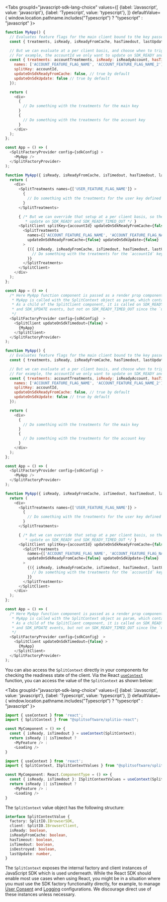 

<Tabs
  groupId="javascript-sdk-lang-choice"
  values={[
    {label: 'Javascript', value: 'javascript'},
    {label: 'Typescript', value: 'typescript'},
  ]} defaultValue={ window.location.pathname.includes("Typescript") ? "typescript" : "javascript" }>
  <TabItem value="javascript">

```javascript title="Hooks"
function MyApp() {
  // Evaluates feature flags for the main client bound to the key passed in the factory config.
  const { treatments, isReady, isReadyFromCache, hasTimedout, lastUpdate } = useSplitTreatments({ names: ['USER_FEATURE_FLAG_NAME'] });

  // But we can evaluate at a per client basis, and choose when to trigger a re-render. 
  // For example, the accountId we only want to update on SDK_READY and SDK_READY_TIMED_OUT. Not on SDK_READY_FROM_CACHE or SDK_UPDATE.
  const { treatments: accountTreatments, isReady: isReadyAccount, hasTimedout: hasTimedoutAccount } = useSplitTreatments({
    names: ['ACCOUNT_FEATURE_FLAG_NAME', 'ACCOUNT_FEATURE_FLAG_NAME_2'],
    splitKey: accountId,
    updateOnSdkReadyFromCache: false, // true by default
    updateOnSdkUpdate: false // true by default
  });

  return (
    <div> 
      {
        // Do something with the treatments for the main key
      }
      {
        // Do something with the treatments for the account key
      }
    </div>
  );
};

const App = () => (
  <SplitFactoryProvider config={sdkConfig} >
    <MyApp />
  </SplitFactoryProvider>
);
```

```javascript title="Components & HOCs (deprecated)"
function MyApp({ isReady, isReadyFromCache, isTimedout, hasTimedout, lastUpdate, factory, client }) {
  return (
    <div>
      <SplitTreatments names={['USER_FEATURE_FLAG_NAME']} >
        {
          // Do something with the treatments for the user key defined in the config.
        }
      </SplitTreatments>

      { /* But we can override that setup at a per client basis, so the account one we only want to
         * update on SDK_READY and SDK_READY_TIMED_OUT */ }
      <SplitClient splitKey={accountId} updateOnSdkReadyFromCache={false} updateOnSdkUpdate={false} >
        <SplitTreatments 
          names={['ACCOUNT_FEATURE_FLAG_NAME', 'ACCOUNT_FEATURE_FLAG_NAME_2']}
          updateOnSdkReadyFromCache={false} updateOnSdkUpdate={false}
        >
          {({ isReady, isReadyFromCache, isTimedout, hasTimedout, lastUpdate, treatments }) => {
            // Do something with the treatments for the `accountId` key.
          }}
        </SplitTreatments>
      </SplitClient>
    </div>
  );
};

const App = () => (
  /* Here MyApp function component is passed as a render prop component and not as a React element like <MyApp>.
   * MyApp is called with the SplitContext object as param, which contains the SDK factory, client and status properties.
   * As a child of the SplitClient component, it is called on SDK_READY, SDK_READY_FROM_CACHE,
   * and SDK_UPDATE events, but not on SDK_READY_TIMED_OUT since the `updateOnSdkTimedout` prop is false.
   */
  <SplitFactoryProvider config={sdkConfig}  >
    <SplitClient updateOnSdkTimedout={false} >
      {MyApp}
    </SplitClient>
  </SplitFactoryProvider>
);
```

  </TabItem>
  <TabItem value="typescript">

```javascript title="Hooks"
function MyApp() {
  // Evaluates feature flags for the main client bound to the key passed in the factory config.
  const { treatments, isReady, isReadyFromCache, hasTimedout, lastUpdate } = useSplitTreatments({ names: ['USER_FEATURE_FLAG_NAME'] });

  // But we can evaluate at a per client basis, and choose when to trigger a re-render. 
  // For example, the accountId we only want to update on SDK_READY and SDK_READY_TIMED_OUT. Not on SDK_READY_FROM_CACHE or SDK_UPDATE.
  const { treatments: accountTreatments, isReady: isReadyAccount, hasTimedout: hasTimedoutAccount } = useSplitTreatments({
    names: ['ACCOUNT_FEATURE_FLAG_NAME', 'ACCOUNT_FEATURE_FLAG_NAME_2'],
    splitKey: accountId,
    updateOnSdkReadyFromCache: false, // true by default
    updateOnSdkUpdate: false // true by default
  });

  return (
    <div> 
      {
        // Do something with the treatments for the main key
      }
      {
        // Do something with the treatments for the account key
      }
    </div>
  );
};

const App = () => (
  <SplitFactoryProvider config={sdkConfig} >
    <MyApp />
  </SplitFactoryProvider>
);
```

```javascript title="Components & HOCs (deprecated)"
function MyApp({ isReady, isReadyFromCache, isTimedout, hasTimedout, lastUpdate, factory, client }) {
  return (
    <div>
      <SplitTreatments names={['USER_FEATURE_FLAG_NAME']} >
        {
          // Do something with the treatments for the user key defined in the config.
        }
      </SplitTreatments>

      { /* But we can override that setup at a per client basis, so the account one we only want to
         * update on SDK_READY and SDK_READY_TIMED_OUT */ }
      <SplitClient splitKey={accountId} updateOnSdkReadyFromCache={false} updateOnSdkUpdate={false} >
        <SplitTreatments 
          names={['ACCOUNT_FEATURE_FLAG_NAME', 'ACCOUNT_FEATURE_FLAG_NAME_2']}
          updateOnSdkReadyFromCache={false} updateOnSdkUpdate={false}
        >
          {({ isReady, isReadyFromCache, isTimedout, hasTimedout, lastUpdate, treatments }) => {
            // Do something with the treatments for the `accountId` key.
          }}
        </SplitTreatments>
      </SplitClient>
    </div>
  );
};

const App = () => (
  /* Here MyApp function component is passed as a render prop component and not as a React element like <MyApp>.
   * MyApp is called with the SplitContext object as param, which contains the SDK factory, client and status properties.
   * As a child of the SplitClient component, it is called on SDK_READY, SDK_READY_FROM_CACHE,
   * and SDK_UPDATE events, but not on SDK_READY_TIMED_OUT since the `updateOnSdkTimedout` prop is false.
   */
  <SplitFactoryProvider config={sdkConfig}  >
    <SplitClient updateOnSdkTimedout={false} >
      {MyApp}
    </SplitClient>
  </SplitFactoryProvider>
);
```

  </TabItem>
</Tabs>

You can also access the `SplitContext` directly in your components for checking the readiness state of the client. Via the React [`useContext`](https://react.dev/reference/react/useContext) function, you can access the value of the `SplitContext` as shown below:

<Tabs
  groupId="javascript-sdk-lang-choice"
  values={[
    {label: 'Javascript', value: 'javascript'},
    {label: 'Typescript', value: 'typescript'},
  ]} defaultValue={ window.location.pathname.includes("Typescript") ? "typescript" : "javascript" }>
  <TabItem value="javascript">

```javascript
import { useContext } from 'react';
import { SplitContext } from "@splitsoftware/splitio-react";

const MyComponent = () => {
  const { isReady, isTimedout } = useContext(SplitContext);
  return isReady || isTimedout ?
    <MyFeature /> :
    <Loading />
}
```

  </TabItem>
  <TabItem value="typescript">

```typescript
import { useContext } from 'react';
import { SplitContext, ISplitContextValues } from "@splitsoftware/splitio-react";

const MyComponent: React.ComponentType = () => {
  const { isReady, isTimedout }: ISplitContextValues = useContext(SplitContext);
  return isReady || isTimedout ?
    <MyFeature /> :
    <Loading />
}
```

  </TabItem>
</Tabs>

The `SplitContext` value object has the following structure:

```typescript
interface SplitContextValue {
  factory: SplitIO.IBrowserSDK,
  client: SplitIO.IBrowserClient,
  isReady: boolean,
  isReadyFromCache: boolean,
  hasTimeout: boolean,
  isTimedout: boolean,
  isDestroyed: boolean,
  lastUpdate: number,
}
```

The `SplitContext` exposes the internal factory and client instances of JavaScript SDK which is used underneath. While the React SDK should enable most use cases when using React, you might be in a situation where you must use the SDK factory functionality directly, for example, to manage [User Consent](#user-consent) and [Logging](#logging) configurations. We discourage direct use of these instances unless necessary.